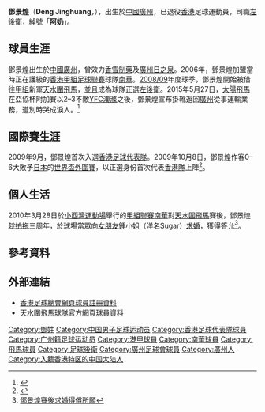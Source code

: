 {{noteta|G1=足球}}{{Football player infobox
| playername  = 鄧景煌 <br> Deng Jinghuang
| image       = [[File:Deng_Jinghuang.JPG|280 px]]
| fullname    = 鄧景煌
| englishfullname = Deng, Jinghuang
| height      = {{height|m=1.85}}
| nickname    = 阿奶
| birth_date  = {{birth date and age|1985|1|24}}
| birth_place = {{flagicon|CHN}} [[中國|中國]][[廣州|廣州]]
| currentclub = 已退役
| clubnumber  = 
| position    = [[左閘|左閘]]、[[中堅|中堅]]
| youthyears  = 2003–2005
| youthclubs  = [[廣州恆大淘寶足球俱樂部|廣州香雪]]
| years1 =  2003–2005
| clubs1 = → [[香雪製藥_(足球隊)|香雪制藥]] (外借)
| caps1  = 19
| goals1 = 0
| years2 = 2005–2006
| clubs2 = [[廣州恆大淘寶足球俱樂部|廣州日之泉]]
| caps2  = 0
| goals2 = 0
| years3 =  2006–2008
| clubs3 = [[南華足球隊|南華]]
| caps3  = 24
| goals3 = 0
| years4 = 2008–2015 
| clubs4 = → [[太陽飛馬足球會|太陽飛馬]] (外借) 
| caps4  = 59
| goals4 = 4
| nationalyears1 = 2009–2011
| nationalteam1  = [[香港足球代表隊|香港]]
| nationalcaps1  = 4
| nationalgoals1 = 0
| pcupdate = 2008年5月29日
| ntupdate = 2008年5月29日
}}

'''鄧景煌'''（'''Deng Jinghuang'''，{{bd|1985年|1月24日|catIdx=D}}），出生於[[中國|中國]][[廣州|廣州]]，已退役[[香港|香港]]足球運動員，司職[[左後衛|左後衛]]，綽號「'''阿奶'''」。

==球員生涯==
鄧景煌出生於[[中國|中國]][[廣州|廣州]]，曾效力[[香雪製藥_(足球隊)|香雪制藥]]及[[廣州恆大淘寶足球俱樂部|廣州日之泉]]。2006年，鄧景煌加盟當時正在護級的[[香港甲組足球聯賽|香港甲組足球聯賽]]球隊[[南華足球隊|南華]]。[[2008年至2009年香港甲組足球聯賽|2008/09]]年度球季，鄧景煌開始被借往[[香港甲組足球聯賽|甲組]]新軍[[天水圍飛馬足球隊|天水圍飛馬]]，並且成為球隊正選[[左後衛|左後衛]]。2015年5月27日，[[太陽飛馬足球會|太陽飛馬]]在亞協杯附加賽以2–3不敵[[YFC澳滌|YFC澳滌]]之後，鄧景煌宣布掛靴返回[[廣州|廣州]]從事運輸業務，道別時哭成淚人。<ref>{{cite news|url=http://football.on.cc/cnt/news/newc/20150528/fbnewc0109x0.html|title=太陽飛馬即場散班|date=2015-05-28|newspaper=[[東方日報_(香港)|東方日報 (香港)]]|accessdate=2015-05-28|archive-date=2018-03-23|archive-url=https://web.archive.org/web/20180323095322/http://football.on.cc/cnt/news/newc/20150528/fbnewc0109x0.html|dead-url=no}}</ref>

==國際賽生涯==
2009年9月，鄧景煌首次入選[[香港足球代表隊|香港足球代表隊]]。2009年10月8日，鄧景煌作客0–6大敗予[[日本國家足球隊|日本]]的[[世界盃外圍賽|世界盃外圍賽]]，以正選身份首次代表[[香港足球代表隊|香港隊]]上陣<ref>{{Cite web |url=http://www.hkfa.com/zh-hk/match_result.php?match_date=2009-10-08&match_id=6263#6263 |title=日本對香港賽事資料 |access-date=2009-10-19 |archive-date=2010-08-10 |archive-url=https://web.archive.org/web/20100810185148/http://www.hkfa.com/zh-hk/match_result.php?match_date=2009-10-08&match_id=6263#6263 |dead-url=no }}</ref>。

==個人生活==
2010年3月28日於[[小西灣運動場|小西灣運動場]]舉行的[[香港甲組足球聯賽|甲組聯賽]][[南華足球隊|南華]]對[[天水圍飛馬足球隊|天水圍飛馬]]賽後，鄧景煌趁[[拍拖|拍拖]]三周年，於球場當眾向[[女朋友|女朋友]]鍾小姐（洋名Sugar）[[求婚|求婚]]，獲得答允<ref>[http://news.on.cc/sports/index.html?file=ncbrkf00_20100328201041 鄧景煌賽後求婚得償所願]</ref>。

==參考資料==
{{reflist}}

==外部連結==
* [http://www.hkfa.com/zh-hk/player_view.php?player_id=5385 香港足球總會網頁球員註冊資料] {{Wayback|url=http://www.hkfa.com/zh-hk/player_view.php?player_id=5385 |date=20121010221909 }}
* [https://web.archive.org/web/20090301001342/http://tswpegasus.com/zh/club_d.php?nid=18&id=6 天水圍飛馬球隊官方網頁球員資料]

{{DEFAULTSORT:Deng, Jinghuang}}
[[Category:鄧姓|Category:鄧姓]]
[[Category:中国男子足球运动员|Category:中国男子足球运动员]]
[[Category:香港足球代表隊球員|Category:香港足球代表隊球員]]
[[Category:广州籍足球运动员|Category:广州籍足球运动员]]
[[Category:港甲球員|Category:港甲球員]]
[[Category:南華球員|Category:南華球員]]
[[Category:飛馬球員|Category:飛馬球員]]
[[Category:足球後衛|Category:足球後衛]]
[[Category:廣州足球會球員|Category:廣州足球會球員]]
[[Category:廣州人|Category:廣州人]]
[[Category:入籍香港特区的中国大陆人|Category:入籍香港特区的中国大陆人]]